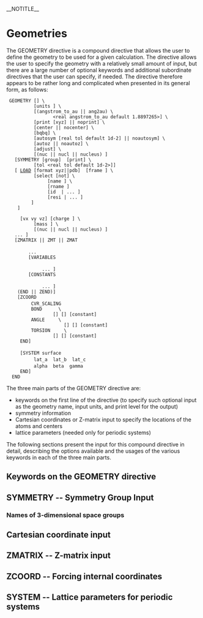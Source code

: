 __NOTITLE__
=Geometries=

The GEOMETRY directive is a compound directive that allows the user to define the geometry to be used for a given calculation. The directive allows the user to specify the geometry with a relatively small amount of input, but there are a large number of optional keywords and additional subordinate directives that the user can specify, if needed. The directive therefore appears to be rather long and complicated when presented in its general form, as follows:

  GEOMETRY [<string name default geometry>] \
           [units <string units default angstroms>] \
           [(angstrom_to_au || ang2au) \
                  <real angstrom_to_au default 1.8897265>] \
           [print [xyz] || noprint] \
           [center || nocenter] \
           [bqbq] \
           [autosym [real tol default 1d-2] || noautosym] \
           [autoz || noautoz] \
           [adjust] \
           [(nuc || nucl || nucleus) <string nucmodel>]
    [SYMMETRY [group] <string group_name> [print] \
           [tol <real tol default 1d-2>]]
    [ [[geometry_load|LOAD]] [format xyz||pdb]  [frame <int frame>] \
           [select [not] \
                [name <string atomname>] \
                [rname <string residue-name>]
                [id  <int atom-id>|<int range atom-id1:atom-id2> ... ]
                [resi <int residue-id>|<int range residue-id1:residue-id2> ... ]
          ]
    <string filename> ]
   
    <string tag> <real x y z> [vx vy vz] [charge <real charge>] \
           [mass <real mass>] \
           [(nuc || nucl || nucleus) <string nucmodel>]
    ... ]
    [ZMATRIX || ZMT || ZMAT
         <string tagn> <list_of_zmatrix_variables>
         ... 
         [VARIABLES
              <string symbol> <real value>
              ... ]
         [CONSTANTS
              <string symbol> <real value>
              ... ]
     (END || ZEND)]
     [ZCOORD
          CVR_SCALING <real value>
          BOND    <integer i> <integer j> \
                  [<real value>] [<string name>] [constant]
          ANGLE   <integer i> <integer j> \
                      [<real value>] [<string name>] [constant]
          TORSION <integer i> <integer j> <integer k> <integer l> \
                  [<real value>] [<string name>] [constant]
      END]
          
      [SYSTEM surface  <molecule polymer surface crystal default molecule>
           lat_a <real lat_a> lat_b <real lat_b> lat_c <real lat_c>
           alpha <real alpha> beta <real beta> gamma <real gamma>
      END]
   END

The three main parts of the GEOMETRY directive are:

* keywords on the first line of the directive (to specify such optional input as the geometry name, input units, and print level for the output)
* symmetry information
* Cartesian coordinates or Z-matrix input to specify the locations of the atoms and centers
* lattice parameters (needed only for periodic systems)

The following sections present the input for this compound directive in detail, describing the options available and the usages of the various keywords in each of the three main parts.

==Keywords on the GEOMETRY directive==

==SYMMETRY -- Symmetry Group Input==

===Names of 3-dimensional space groups===

==Cartesian coordinate input==

==ZMATRIX -- Z-matrix input==

==ZCOORD -- Forcing internal coordinates==

==SYSTEM -- Lattice parameters for periodic systems==


